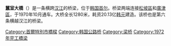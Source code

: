 {{Infobox Korean name
|img= Han River and Han River Park from Jamsil Bridge (14219133434).jpg
|caption= 從[[漢江_(韓國)|漢江]]邊遠眺蠶室大橋
|hangul=잠실대교
|hanja=蠶室大橋
|rr=Jamsil Daegyo
|mr=Chamsil Taegyo
}}

'''蠶室大橋'''（{{kor|諺=잠실대교|名=南|漢=蠶室大橋|羅=Jamsil Daegyo}}）是一条横跨[[汉江_(韩国)|汉江]]的桥梁，位于[[韩国|韩国]][[首尔|首尔]]。桥梁两端连接[[松坡區|松坡區]]和[[廣津區|廣津區]]，于1970年10月通车。大桥全长1280米，耗资20.13亿[[韩元|韩元]]建造。该桥也是第六条横越汉江的桥梁。
{{汉江大桥}}
[[Category:首爾特別市橋樑|Category:首爾特別市橋樑]]
[[Category:韩国公路桥|Category:韩国公路桥]]
[[Category:梁桥|Category:梁桥]]
[[Category:1972年完工橋梁|Category:1972年完工橋梁]]
{{South Korea-stub}}